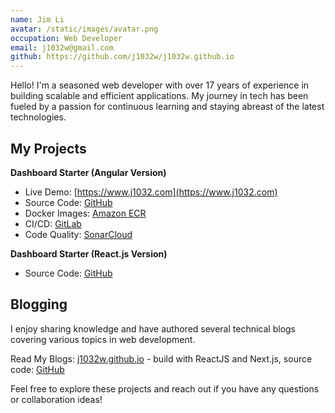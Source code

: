```yaml
---
name: Jim Li
avatar: /static/images/avatar.png
occupation: Web Developer
email: j1032w@gmail.com
github: https://github.com/j1032w/j1032w.github.io
---
```


Hello! I'm a seasoned web developer with over 17 years of experience in building scalable and efficient applications. My journey in tech has been fueled by a passion for continuous learning and staying abreast of the latest technologies.

## My Projects
**Dashboard Starter (Angular Version)**
- Live Demo: [https://www.j1032.com](https://www.j1032.com)
- Source Code: [GitHub](https://github.com/j1032w/dashboard-starter)
- Docker Images: [Amazon ECR](https://gallery.ecr.aws/x0r2c3f9/das)
- CI/CD: [GitLab](https://gitlab.com/j1032w/dashboard-starter/-/pipelines)
- Code Quality: [SonarCloud](https://sonarcloud.io/dashboard?id=j1032w_dashboard-starter)


**Dashboard Starter (React.js Version)**
- Source Code: [GitHub](https://github.com/j1032w/das-mono-nestjs-reactjs)


## Blogging
I enjoy sharing knowledge and have authored several technical blogs covering various topics in web development.

Read My Blogs: [j1032w.github.io](https://j1032w.github.io) - build with ReactJS and Next.js, source code: [GitHub](https://github.com/j1032w/j1032w.github.io) 


Feel free to explore these projects and reach out if you have any questions or collaboration ideas!
